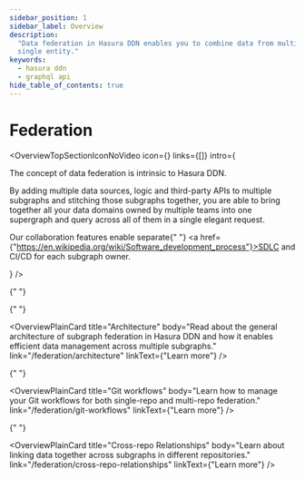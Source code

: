 ```yaml
---
sidebar_position: 1
sidebar_label: Overview
description:
  "Data federation in Hasura DDN enables you to combine data from multiple data sources and query it as if it was a
  single entity."
keywords:
  - hasura ddn
  - graphql api
hide_table_of_contents: true
---
```



# Federation

<OverviewTopSectionIconNoVideo
  icon={<Icon />}
  links={[]}
  intro={
    <div>
      <p>The concept of data federation is intrinsic to Hasura DDN.</p>
      <p>
        By adding multiple data sources, logic and third-party APIs to multiple subgraphs and stitching those subgraphs
        together, you are able to bring together all your data domains owned by multiple teams into one supergraph and
        query across all of them in a single elegant request.
      </p>
      <p>
        Our collaboration features enable separate{" "}
        <a href={"https://en.wikipedia.org/wiki/Software_development_process"}>SDLC</a> and CI/CD for each subgraph
        owner.
      </p>
    </div>
  }
/>

<div className="overview-gallery card-wrapper">

{" "}

{" "}

<OverviewPlainCard
  title="Architecture"
  body="Read about the general architecture of subgraph federation in Hasura DDN and how it enables efficient data management across multiple subgraphs."
  link="/federation/architecture"
  linkText={"Learn more"}
/>

{" "}

<OverviewPlainCard
  title="Git workflows"
  body="Learn how to manage your Git workflows for both single-repo and multi-repo federation."
  link="/federation/git-workflows"
  linkText={"Learn more"}
/>

{" "}

<OverviewPlainCard
  title="Cross-repo Relationships"
  body="Learn about linking data together across subgraphs in different repositories."
  link="/federation/cross-repo-relationships"
  linkText={"Learn more"}
/>

</div>

